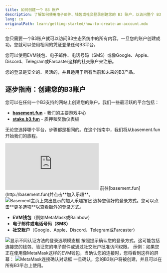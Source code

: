 ```yaml
---
title: 如何创建一个 B3 账户
description: 了解如何使用电子邮件、钱包或社交登录创建您的 B3 账户，以访问整个 B3 生态系统
lang: cn
originalPath: learn/getting-started/how-to-create-an-account.mdx
---
```

您只需要一个B3账户就可以访问B3生态系统中的所有内容。一旦您的账户创建成功，您就可以使用相同的凭证登录任何B3平台。

您可以使用EVM钱包、电子邮件、电话号码（SMS）或像Google、Apple、Discord、Telegram或Farcaster这样的社交账户来注册。

您的登录是安全的、灵活的，并且适用于所有当前和未来的B3产品。

## 逐步指南：创建您的B3账户

您可以在任何一个B3支持的网站上创建您的账户。我们一些最活跃的平台包括：

- [**basement.fun**](https://basement.fun) - 我们的主要游戏中心
- [**stake.b3.fun**](https://stake.b3.fun) - 质押和奖励仪表板

无论您选择哪个平台，步骤都是相同的。在这个指南中，我们将从basement.fun开始我们的旅程。

<iframe
  className="w-full aspect-video rounded-xl"
  src="https://www.youtube.com/embed/kGIAFx63Oyg"
  title="如何创建一个B3账户"
  frameBorder="0"
  allow="accelerometer; autoplay; clipboard-write; encrypted-media; gyroscope; picture-in-picture"
  allowFullScreen
></iframe>

<Steps>
<Step title="导航到basement.fun">
  前往[basement.fun](http://basement.fun)并点击**加入乐趣**。
  
  <Frame>
    <img src="https://s3.amazonaws.com/helpscout.net/docs/assets/685306b72e0550277aa9250e/images/6875028d03e72d42ff87c5e8/file-u8mlvi8Bn3.png" alt="Basement主页上突出显示的加入乐趣按钮" />
  </Frame>
</Step>

<Step title="选择您的登录方式">
  选择您偏好的登录方式。您可以点击**更多选项**以查看额外的登录方式。
  
  - **EVM钱包**（例如MetaMask或Rainbow）
  - **电子邮件或电话号码（SMS）**
  - **社交账户**（Google、Apple、Discord、Telegram或Farcaster）
  
  <Frame>
    <img src="https://s3.amazonaws.com/helpscout.net/docs/assets/685306b72e0550277aa9250e/images/6875033f03e72d42ff87c5ee/file-YAotVXCkm3.png" alt="显示不同认证方法的登录选项模态框" />
  </Frame>
</Step>

<Step title="确认您的登录方式">
  按照提示确认您的登录方式。这可能包括连接您的钱包、验证您的电子邮件或通过社交账户批准访问权限。
  
  <Note>
    示例：如果您正在使用像MetaMask这样的EVM钱包，当确认您的连接时，您将看到这样的屏幕：
  </Note>
  
  <Frame>
    <img src="https://s3.amazonaws.com/helpscout.net/docs/assets/685306b72e0550277aa9250e/images/6875053a0cf7d86089ec497e/file-uvVfmUrTYQ.png" alt="MetaMask连接确认对话框" />
  </Frame>
  
  <Check>
    一旦确认，您的B3账户将被创建，并且可以在所有B3平台上使用。
  </Check>
</Step>
</Steps>
